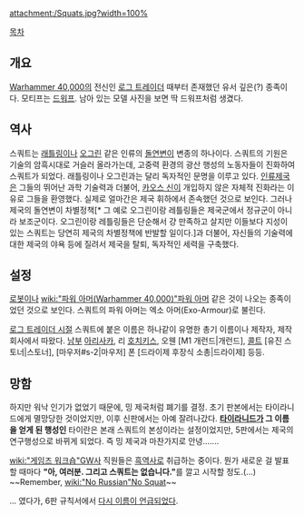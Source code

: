{{{+1 '''Squat'''}}}

attachment:/Squats.jpg?width=100%

[[목차]]

== 개요 ==
[[Warhammer 40,000]]의 전신인 [[로그 트레이더]] 때부터 존재했던 유서 깊은(?) 종족이다. 모티프는 [[드워프(워해머 판타지)|드워프]]. 
남아 있는 모델 사진을 보면 딱 드워프처럼 생겼다.

== 역사 ==
스쿼트는 [[래틀링]]이나 [[오그린]] 같은 인류의 [[돌연변이]] 변종의 하나이다. 
스쿼트의 기원은 기술의 암흑시대로 거슬러 올라가는데, 고중력 환경의 광산 행성의 노동자들이 진화하여 스쿼트가 되었다. 
래틀링이나 오그린과는 달리 독자적인 문명을 이루고 있다. [[인류제국]]은 그들의 뛰어난 과학 기술력과 더불어, [[카오스 신]]이 개입하지 않은 자체적 진화라는 이유로 그들을 환영했다. 실제로 얼마간은 제국 휘하에서 존속했던 것으로 보인다. 그러나 제국의 돌연변이 차별정책[* 그 예로 오그린이랑 레틀링들은 제국군에서 정규군이 아니라 보조군이다. 오그린이랑 레틀링들은 단순해서 걍 만족하고 살지만 이들보다 지성이 있는 스쿼트는 당연히 제국의 차별정책에 반발할 일이다.]과 더불어, 자신들의 기술력에 대한 제국의 야욕 등에 질려서 제국을 탈퇴, 독자적인 세력을 구축했다. 

== 설정 ==
[[로봇]]이나 [[wiki:"파워 아머(Warhammer 40,000)"파워 아머]] 같은 것이 나오는 종족이었던 것으로 보인다. 스쿼트의 파워 아머는 엑소 아머(Exo-Armour)로 불린다. 

[http://www.collecting-citadel-miniatures.com/wiki/index.php/Squat_-_Collectors_Guide#Rogue_Trader_RT301_Space_Dwarfs 로그 트레이더 시절] 스쿼트에 붙은 이름은 하나같이 유명한 총기 이름이나 제작자, 제작 회사에서 따왔다. [[남부]] [[아리사카]], 리 [[호치키스]], 오웬 [M1 개런드|개런드], [[콜트]] [유진 스토너|스토너], [마우저#s-2|마우저] 폰 [드라이제 후장식 소총|드라이제] 등등.
== 망함 ==
하지만 워낙 인기가 없었기 때문에, 밍 제국처럼 폐기를 결정. 
초기 판본에서는 타이라니드에게 멸망당한 것이었지만, 이후 신판에서는 아예 잘려나갔다. 
'''[[타이라니드]]가 그 이름을 얻게 된 행성인''' 타이란은 본래 스쿼트의 본성이라는 설정이었지만, 5판에서는 제국의 연구행성으로 바뀌게 되었다. 즉 밍 제국과 마찬가지로 안녕....... 

[[wiki:"게임즈 워크숍"GW]]사 직원들은 [[흑역사]]로 취급하는 중이다. 뭔가 새로운 걸 발표할 때마다 '''"아, 여러분. 그리고 스쿼트는 없습니다."'''를 깔고 시작할 정도.(...) 
~~Remember, [[wiki:"No Russian"No Squat]]~~

... 였다가, 6판 규칙서에서 [http://1d4chan.org/images/4/42/The_results.jpg 다시 이름이 언급되었다].
